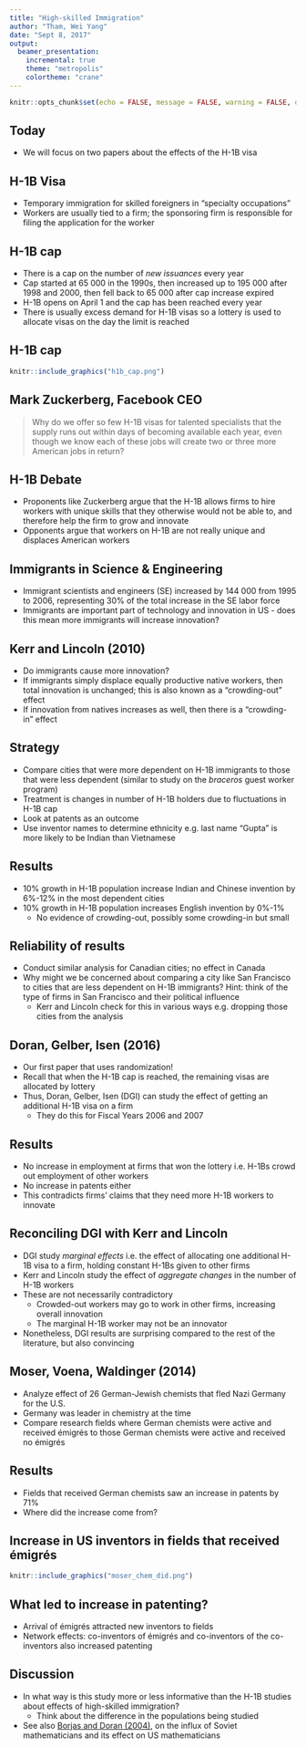 ```yaml
---
title: "High-skilled Immigration"
author: "Tham, Wei Yang"
date: "Sept 8, 2017"
output: 
  beamer_presentation:
    incremental: true
    theme: "metropolis"
    colortheme: "crane"
---
```


```r
knitr::opts_chunk$set(echo = FALSE, message = FALSE, warning = FALSE, dev = 'pdf')
```

## Today

- We will focus on two papers about the effects of the H-1B visa

## H-1B Visa 

- Temporary immigration for skilled foreigners in "specialty occupations"
- Workers are usually tied to a firm; the sponsoring firm is responsible for filing the application for the worker

## H-1B cap

- There is a cap on the number of *new issuances* every year
- Cap started at 65 000 in the 1990s, then increased up to 195 000 after 1998 and 2000, then fell back to 65 000 after cap increase expired
- H-1B opens on April 1 and the cap has been reached every year
- There is usually excess demand for H-1B visas so a lottery is used to allocate visas on the day the limit is reached

## H-1B cap

```r
knitr::include_graphics("h1b_cap.png")
```


## Mark Zuckerberg, Facebook CEO

> Why do we offer so few H-1B visas for talented specialists that the supply runs out within days of becoming available each year, even though we know each of these jobs will create two or three more American jobs in return? 

## H-1B Debate
- Proponents like Zuckerberg argue that the H-1B allows firms to hire workers with unique skills that they otherwise would not be able to, and therefore help the firm to grow and innovate
- Opponents argue that workers on H-1B are not really unique and displaces American workers

## Immigrants in Science & Engineering
- Immigrant scientists and engineers (SE) increased by 144 000 from 1995 to 2006, representing 30\% of the total increase in the SE labor force
- Immigrants are important part of technology and innovation in US - does this mean more immigrants will increase innovation?

## Kerr and Lincoln (2010)
- Do immigrants cause more innovation?
- If immigrants simply displace equally productive native workers, then total innovation is unchanged; this is also known as a "crowding-out" effect
- If innovation from natives increases as well, then there is a "crowding-in" effect

## Strategy
- Compare cities that were more dependent on H-1B immigrants to those that were less dependent (similar to study on the *braceros* guest worker program)
- Treatment is changes in number of H-1B holders due to fluctuations in H-1B cap
- Look at patents as an outcome
- Use inventor names to determine ethnicity e.g. last name "Gupta" is more likely to be Indian than Vietnamese

<!--
## Most dependent cities
```r
knitr::include_graphics("h1b_dependency.png")
```
-->

## Results

- 10\% growth in H-1B population increase Indian and Chinese invention by 6\%-12\% in the most dependent cities
- 10\% growth in H-1B population increases English invention by 0\%-1\%
  + No evidence of crowding-out, possibly some crowding-in but small
  
## Reliability of results
- Conduct similar analysis for Canadian cities; no effect in Canada
- Why might we be concerned about comparing a city like San Francisco to cities that are less dependent on H-1B immigrants? Hint: think of the type of firms in San Francisco and their political influence
    + Kerr and Lincoln check for this in various ways e.g. dropping those cities from the analysis

## Doran, Gelber, Isen (2016)

- Our first paper that uses randomization!
- Recall that when the H-1B cap is reached, the remaining visas are allocated by lottery
- Thus, Doran, Gelber, Isen (DGI) can study the effect of getting an additional H-1B visa on a firm
    + They do this for Fiscal Years 2006 and 2007

## Results
- No increase in employment at firms that won the lottery i.e. H-1Bs crowd out employment of other workers
- No increase in patents either
- This contradicts firms' claims that they need more H-1B workers to innovate

## Reconciling DGI with Kerr and Lincoln
- DGI study *marginal effects* i.e. the effect of allocating one additional H-1B visa to a firm, holding constant H-1Bs given to other firms
- Kerr and Lincoln study the effect of *aggregate changes* in the number of H-1B workers
- These are not necessarily contradictory
    + Crowded-out workers may go to work in other firms, increasing overall innovation
    + The marginal H-1B worker may not be an innovator
- Nonetheless, DGI results are surprising compared to the rest of the literature, but also convincing

## Moser, Voena, Waldinger (2014)

- Analyze effect of 26 German-Jewish chemists that fled Nazi Germany for the U.S. 
- Germany was leader in chemistry at the time
- Compare research fields where German chemists were active and received émigrés to those  German chemists were active and received no émigrés


## Results
- Fields that received German chemists saw an increase in patents by 71\%
- Where did the increase come from?

## Increase in US inventors in fields that received émigrés
```r
knitr::include_graphics("moser_chem_did.png")
```

## What led to increase in patenting?
- Arrival of émigrés attracted new inventors to fields
- Network effects: co-inventors of émigrés and co-inventors of the co-inventors also increased patenting 

## Discussion
- In what way is this study more or less informative than the H-1B studies about effects of high-skilled immigration?
    + Think about the difference in the populations being studied
- See also [Borjas and Doran (2004)](http://www.nber.org/papers/w17800.pdf), on the influx of Soviet mathematicians and its effect on US mathematicians
